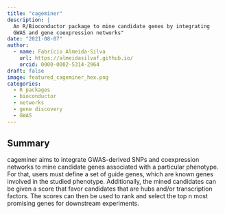 ```yaml
---
title: "cageminer"
description: |
  An R/Bioconductor package to mine candidate genes by integrating
  GWAS and gene coexpression networks"
date: "2021-08-07"
author: 
  - name: Fabrício Almeida-Silva
    url: https://almeidasilvaf.github.io/
    orcid: 0000-0002-5314-2964
draft: false
image: featured_cageminer_hex.png
categories:
  - R packages
  - bioconductor
  - networks
  - gene discovery
  - GWAS
---
```


## Summary

cageminer aims to integrate GWAS-derived SNPs and coexpression networks to mine candidate genes associated with a particular phenotype. For that, users must define a set of guide genes, which are known genes involved in the studied phenotype. Additionally, the mined candidates can be given a score that favor candidates that are hubs and/or transcription factors. The scores can then be used to rank and select the top n most promising genes for downstream experiments.
